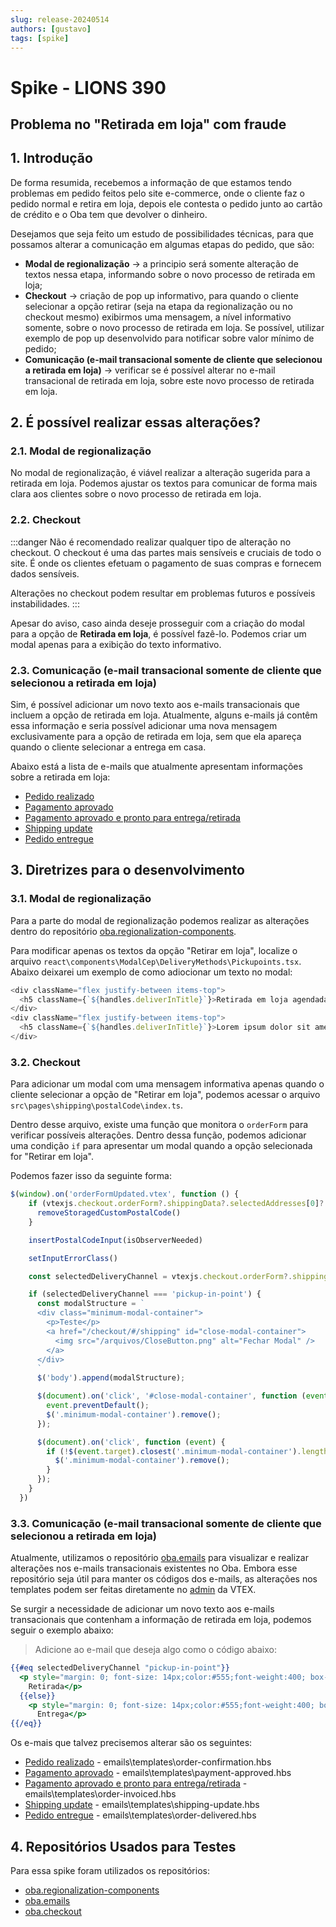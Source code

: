 ```yaml
---
slug: release-20240514
authors: [gustavo]
tags: [spike]
---
```


# Spike - LIONS 390

## Problema no "Retirada em loja" com fraude

## 1. Introdução

De forma resumida, recebemos a informação de que estamos tendo problemas em pedido feitos pelo site e-commerce, onde o cliente faz o pedido normal e retira em loja,
depois ele contesta o pedido junto ao cartão de crédito e o Oba tem que devolver o dinheiro.

Desejamos que seja feito um estudo de possibilidades técnicas, para que possamos alterar a comunicação em algumas etapas do pedido, que são:
- **Modal de regionalização** → a principio será somente alteração de textos nessa etapa, informando sobre o novo processo de retirada em loja;
- **Checkout** → criação de pop up informativo, para quando o cliente selecionar a opção retirar (seja na etapa da regionalização ou no checkout mesmo) exibirmos uma mensagem,
a nível informativo somente, sobre o novo processo de retirada em loja. Se possível, utilizar exemplo de pop up desenvolvido para notificar sobre valor mínimo de pedido;
- **Comunicação (e-mail transacional somente de cliente que selecionou a retirada em loja)** → verificar se é possível alterar no e-mail transacional de retirada em loja,
sobre este novo processo de retirada em loja.

## 2. É possível realizar essas alterações?

### 2.1. Modal de regionalização

No modal de regionalização, é viável realizar a alteração sugerida para a retirada em loja. Podemos ajustar os textos para comunicar de forma mais clara aos clientes
sobre o novo processo de retirada em loja.

### 2.2. Checkout

:::danger
Não é recomendado realizar qualquer tipo de alteração no checkout. O checkout é uma das partes mais sensíveis e cruciais de todo o site. É onde os clientes efetuam o pagamento de
suas compras e fornecem dados sensíveis.

Alterações no checkout podem resultar em problemas futuros e possíveis instabilidades.
:::

Apesar do aviso, caso ainda deseje prosseguir com a criação do modal para a opção de **Retirada em loja**, é possível fazê-lo. Podemos criar um modal apenas para a exibição do
texto informativo.

### 2.3. Comunicação (e-mail transacional somente de cliente que selecionou a retirada em loja)

Sim, é possível adicionar um novo texto aos e-mails transacionais que incluem a opção de retirada em loja. Atualmente, alguns e-mails já contêm essa informação e seria
possível adicionar uma nova mensagem exclusivamente para a opção de retirada em loja, sem que ela apareça quando o cliente selecionar a entrega em casa.

Abaixo está a lista de e-mails que atualmente apresentam informações sobre a retirada em loja:

- [Pedido realizado](https://obahortifruti.myvtex.com/admin/message-center/#/templates/vtexcommerce-new-order)
- [Pagamento aprovado](https://obahortifruti.myvtex.com/admin/message-center/#/templates/vtexcommerce-payment-approved)
- [Pagamento aprovado e pronto para entrega/retirada](https://obahortifruti.myvtex.com/admin/message-center/#/templates/vtexcommerce-order-invoiced?page=1&per_page=20)
- [Shipping update](https://obahortifruti.myvtex.com/admin/message-center/#/templates/vtexcommerce-order-shipping-update?page=1&per_page=20)
- [Pedido entregue](https://obahortifruti.myvtex.com/admin/message-center/#/templates/vtexcommerce-order-shipping-finished)


## 3. Diretrizes para o desenvolvimento

### 3.1. Modal de regionalização

Para a parte do modal de regionalização podemos realizar as alterações dentro do repositório [oba.regionalization-components](https://github.com/ObaHortifrutiDeveloper/oba.regionalization-components).

Para modificar apenas os textos da opção "Retirar em loja", localize o arquivo  `react\components\ModalCep\DeliveryMethods\Pickupoints.tsx`. Abaixo deixarei um exemplo de como adiocionar um texto no modal:

```js
<div className="flex justify-between items-top">
  <h5 className={`${handles.deliverInTitle}`}>Retirada em loja agendada, com base nos horários e datas disponíveis, antes do pagamento da compra</h5>
</div>
<div className="flex justify-between items-top">
  <h5 className={`${handles.deliverInTitle}`}>Lorem ipsum dolor sit amet consectetur adipisicing elit. Similique at hic optio? Temporibus, culpa perferendis doloremque, vel dolore in beatae deleniti debitis eaque, deserunt consectetur! Dolore corporis temporibus quaerat id.</h5>
</div>
```

### 3.2. Checkout

Para adicionar um modal com uma mensagem informativa apenas quando o cliente selecionar a opção de "Retirar em loja", podemos acessar o arquivo `src\pages\shipping\postalCode\index.ts`.

Dentro desse arquivo, existe uma função que monitora o `orderForm` para verificar possíveis alterações. Dentro dessa função, podemos adicionar uma condição `if` para
apresentar um modal quando a opção selecionada for "Retirar em loja".

Podemos fazer isso da seguinte forma:

```ts
$(window).on('orderFormUpdated.vtex', function () {
    if (vtexjs.checkout.orderForm?.shippingData?.selectedAddresses[0]?.postalCode) {
      removeStoragedCustomPostalCode()
    }

    insertPostalCodeInput(isObserverNeeded)

    setInputErrorClass()

    const selectedDeliveryChannel = vtexjs.checkout.orderForm?.shippingData?.logisticsInfo[0]?.selectedDeliveryChannel

    if (selectedDeliveryChannel === 'pickup-in-point') {
      const modalStructure = `
      <div class="minimum-modal-container">
        <p>Teste</p>
        <a href="/checkout/#/shipping" id="close-modal-container">
          <img src="/arquivos/CloseButton.png" alt="Fechar Modal" />
        </a>
      </div>
      `
      $('body').append(modalStructure);

      $(document).on('click', '#close-modal-container', function (event) {
        event.preventDefault();
        $('.minimum-modal-container').remove();
      });

      $(document).on('click', function (event) {
        if (!$(event.target).closest('.minimum-modal-container').length && $('.minimum-modal-container').length > 0) {
          $('.minimum-modal-container').remove();
        }
      });
    }
  })
```

### 3.3. Comunicação (e-mail transacional somente de cliente que selecionou a retirada em loja)

Atualmente, utilizamos o repositório [oba.emails](https://github.com/ObaHortifrutiDeveloper/oba.emails) para visualizar e realizar alterações nos e-mails transacionais
existentes no Oba. Embora esse repositório seja útil para manter os códigos dos e-mails, as alterações nos templates podem ser feitas diretamente no
[admin](https://obahortifruti.myvtex.com/admin/message-center/#/templates) da VTEX.

Se surgir a necessidade de adicionar um novo texto aos e-mails transacionais que contenham a informação de retirada em loja, podemos seguir o exemplo abaixo:

> Adicione ao e-mail que deseja algo como o código abaixo:

```hbs
{{#eq selectedDeliveryChannel "pickup-in-point"}}
  <p style="margin: 0; font-size: 14px;color:#555;font-weight:400; box-sizing: border-box;">
    Retirada</p>
  {{else}}
    <p style="margin: 0; font-size: 14px;color:#555;font-weight:400; box-sizing: border-box;">
      Entrega</p>
{{/eq}}
```

Os e-mais que talvez precisemos alterar são os seguintes:
- [Pedido realizado](https://obahortifruti.myvtex.com/admin/message-center/#/templates/vtexcommerce-new-order) - emails\templates\order-confirmation.hbs
- [Pagamento aprovado](https://obahortifruti.myvtex.com/admin/message-center/#/templates/vtexcommerce-payment-approved) - emails\templates\payment-approved.hbs
- [Pagamento aprovado e pronto para entrega/retirada](https://obahortifruti.myvtex.com/admin/message-center/#/templates/vtexcommerce-order-invoiced?page=1&per_page=20) - emails\templates\order-invoiced.hbs
- [Shipping update](https://obahortifruti.myvtex.com/admin/message-center/#/templates/vtexcommerce-order-shipping-update?page=1&per_page=20) - emails\templates\shipping-update.hbs
- [Pedido entregue](https://obahortifruti.myvtex.com/admin/message-center/#/templates/vtexcommerce-order-shipping-finished) - emails\templates\order-delivered.hbs

## 4. Repositórios Usados para Testes

Para essa spike foram utilizados os repositórios:
- [oba.regionalization-components](https://github.com/ObaHortifrutiDeveloper/oba.regionalization-components)
- [oba.emails](https://github.com/ObaHortifrutiDeveloper/oba.emails)
- [oba.checkout](https://github.com/ObaHortifrutiDeveloper/oba.checkout)
